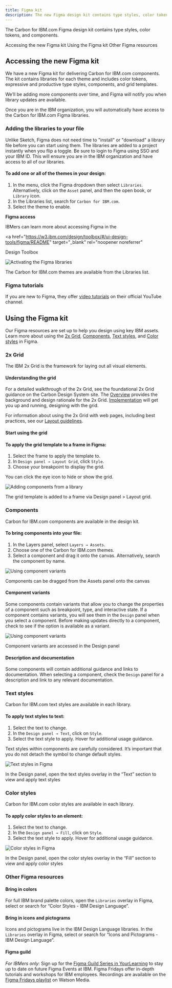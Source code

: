 ```yaml
---
title: Figma kit
description: The new Figma design kit contains type styles, color tokens, and components.
---
```


<PageDescription>

The Carbon for IBM.com Figma design kit contains type styles, color tokens, and components.

</PageDescription>

<AnchorLinks>

<AnchorLink>Accessing the new Figma kit</AnchorLink>
<AnchorLink>Using the Figma kit</AnchorLink>
<AnchorLink>Other Figma resources</AnchorLink>

</AnchorLinks>

## Accessing the new Figma kit

<Row>
<Column  colLg={8} colMd={8} colSm={4}>

We have a new Figma kit for delivering Carbon for IBM.com components. The kit contains libraries for each theme and includes color tokens, expressive and productive type styles, components, and grid templates.

We’ll be adding more components over time, and Figma will notify you when library updates are available.

Once you are in the IBM organization, you will automatically have access to the Carbon for IBM.com Figma libraries.

### Adding the libraries to your file

Unlike Sketch, Figma does not need time to "install" or "download" a library file before you can start using them. The libraries are added to a project instantly when you flip a toggle. Be sure to login to Figma using SSO and your IBM ID. This will ensure you are in the IBM organization and have access to all of our libraries.

#### To add one or all of the themes in your design:

1. In the menu, click the Figma dropdown then select `Libraries`. Alternatively, click on the `Asset` panel, and then the open book, or `Library` icon.
2. In the Libraries list, search for `Carbon for IBM.com`.
3. Select the theme to enable.

</Column>
<Column colMd={2} colLg={3} offsetMd={1} offsetLg={1}>
  <Aside>

**Figma access**

IBMers can learn more about accessing Figma in the

<a
  href="https://w3.ibm.com/design/toolbox/#/ui-design-tools/figma/README"
  target="_blank"
  rel="noopener noreferrer"
>
  Design Toolbox
</a>

  </Aside>
</Column>

</Row>

<Column  colLg={12} colMd={8} colSm={4}>

![Activating the Figma libraries](../../images/get-started/Designing_Libraries_Figma.gif)

<Caption>
  The Carbon for IBM.com themes are available from the Libraries list.
</Caption>

</Column>

### Figma tutorials

If you are new to Figma, they offer <a href="https://www.youtube.com/c/Figmadesign/playlists?view=50&sort=dd&shelf_id=3" target="_blank" rel="noopener noreferrer">video tutorials</a> on their official YouTube channel.

## Using the Figma kit

Our Figma resources are set up to help you design using key IBM assets. Learn more about using the [2x Grid](#2x-grid), [Components](#components), [Text styles](#text-styles), and [Color styles](#color-styles) in Figma.

### 2x Grid

The IBM 2x Grid is the framework for laying out all visual elements.

#### Understanding the grid

For a detailed walkthrough of the 2x Grid, see the foundational 2x Grid guidance on the Carbon Design System site. The [Overview](https://www.carbondesignsystem.com/guidelines/2x-grid/overview) provides the background and design rationale for the 2x Grid. [Implementation](https://www.carbondesignsystem.com/guidelines/2x-grid/implementation) will get you up and running, designing with the grid.

For information about using the 2x Grid with web pages, including best practices, see our [Layout guidelines](../guidelines/layout).

#### Start using the grid

#### To apply the grid template to a frame in Figma:

1. Select the frame to apply the template to.
2. In `Design panel → Layout Grid`, click `Style`.
3. Choose your breakpoint to display the grid.

You can click the eye icon to hide or show the grid.

<Column  colLg={12} colMd={8} colSm={4}>

![Adding components from a library](../../images/get-started/Designing_Grid_Figma.gif)

<Caption>
  The grid template is added to a frame via Design panel > Layout grid.
</Caption>

</Column>

### Components

Carbon for IBM.com components are available in the design kit.

#### To bring components into your file:

1. In the Layers panel, select `Layers → Assets`.
2. Choose one of the Carbon for IBM.com themes.
3. Select a component and drag it onto the canvas. Alternatively, search the component by name.

<Column  colLg={12} colMd={8} colSm={4}>

![Using component variants](../../images/get-started/Designing_Components_Figma.gif)

<Caption>
  Components can be dragged from the Assets panel onto the canvas
</Caption>

</Column>

#### Component variants

Some components contain variants that allow you to change the properties of a component such as breakpoint, type, and interactive state. If a component contains variants, you will see them in the `Design` panel when you select a component. Before making updates directly to a component, check to see if the option is available as a variant.

![Using component variants](../../images/get-started/Designing_Component_Variants_Figma.gif)

<Caption>Component variants are accessed in the Design panel</Caption>

#### Description and documentation

Some components will contain additional guidance and links to documentation. When selecting a component, check the `Design` panel for a description and link to any relevant documentation.

### Text styles

Carbon for IBM.com text styles are available in each library.

#### To apply text styles to text:

1. Select the text to change.
2. In the `Design panel → Text`, click on `Style`.
3. Select the text style to apply. Hover for additional usage guidance.

Text styles within components are carefully considered. It’s important that you do not detach the symbol to change default styles.

<Column  colLg={12} colMd={8} colSm={4}>

![Text styles in Figma](../../images/get-started/Designing_Text_Styles_Figma.jpg)

<Caption>
  In the Design panel, open the text styles overlay in the “Text” section to
  view and apply text styles
</Caption>

</Column>

### Color styles

Carbon for IBM.com color styles are available in each library.

#### To apply color styles to an element:

1. Select the text to change.
2. In the `Design panel → Fill`, click on `Style`.
3. Select the text style to apply. Hover for additional usage guidance.

<Column  colLg={12} colMd={8} colSm={4}>

![Color styles in Figma](../../images/get-started/Designing_Color_Styles_Figma.jpg)

<Caption>
  In the Design panel, open the color styles overlay in the “Fill” section to
  view and apply color styles
</Caption>

</Column>

### Other Figma resources

#### Bring in colors

For full IBM brand palette colors, open the `Libraries` overlay in Figma, select or search for “Color Styles - IBM Design Language”.

#### Bring in icons and pictograms

Icons and pictograms live in the IBM Design Language libraries. In the `Libraries` overlay in Figma, select or search for “Icons and Pictograms - IBM Design Language”.

#### Figma guild

_For IBMers only_: Sign up for the <a href="https://ec.yourlearning.ibm.com/w3/series/10200299" target="_blank" rel="noopener noreferrer">Figma Guild Series in YourLearning</a> to stay up to date on future Figma Events at IBM. Figma Fridays offer in-depth tutorials and workshops for IBM employees. Recordings are available on the <a href="https://secure.video.ibm.com/channel/23570833/playlist/641336" target="_blank" rel="noopener noreferrer">Figma Fridays playlist</a> on Watson Media.

